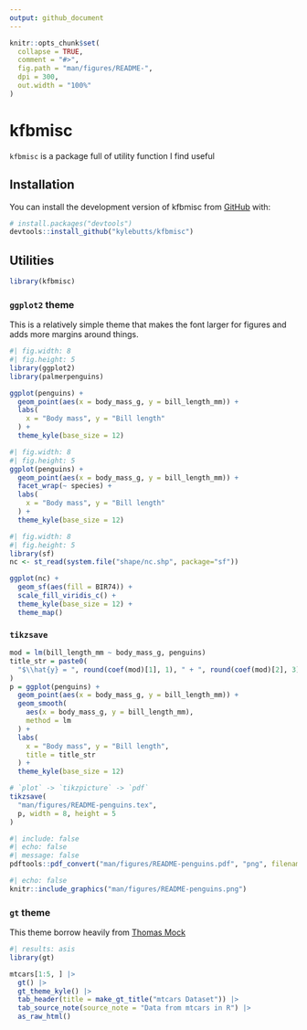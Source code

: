 ```yaml
---
output: github_document
---
```


<!-- README.md is generated from README.Rmd. Please edit that file -->

```r
knitr::opts_chunk$set(
  collapse = TRUE,
  comment = "#>",
  fig.path = "man/figures/README-",
  dpi = 300,
  out.width = "100%"
)
```

# kfbmisc

<!-- badges: start -->
<!-- badges: end -->

`kfbmisc` is a package full of utility function I find useful

## Installation

You can install the development version of kfbmisc from [GitHub](https://github.com/) with:

``` r
# install.packages("devtools")
devtools::install_github("kylebutts/kfbmisc")
```

## Utilities

```r
library(kfbmisc)
```

### `ggplot2` theme

This is a relatively simple theme that makes the font larger for figures and adds more margins around things. 

```r
#| fig.width: 8
#| fig.height: 5
library(ggplot2)
library(palmerpenguins)

ggplot(penguins) +
  geom_point(aes(x = body_mass_g, y = bill_length_mm)) +
  labs(
    x = "Body mass", y = "Bill length"
  ) +
  theme_kyle(base_size = 12)
```

```r
#| fig.width: 8
#| fig.height: 5
ggplot(penguins) +
  geom_point(aes(x = body_mass_g, y = bill_length_mm)) +
  facet_wrap(~ species) +
  labs(
    x = "Body mass", y = "Bill length"
  ) +
  theme_kyle(base_size = 12)
```

```r
#| fig.width: 8
#| fig.height: 5
library(sf)
nc <- st_read(system.file("shape/nc.shp", package="sf"))

ggplot(nc) +
  geom_sf(aes(fill = BIR74)) +
  scale_fill_viridis_c() + 
  theme_kyle(base_size = 12) + 
  theme_map()
```

### `tikzsave`

```r
mod = lm(bill_length_mm ~ body_mass_g, penguins)
title_str = paste0(
  "$\\hat{y} = ", round(coef(mod)[1], 1), " + ", round(coef(mod)[2], 3), "x$"
)
p = ggplot(penguins) +
  geom_point(aes(x = body_mass_g, y = bill_length_mm)) +
  geom_smooth(
    aes(x = body_mass_g, y = bill_length_mm), 
    method = lm
  ) +
  labs(
    x = "Body mass", y = "Bill length",
    title = title_str
  ) +
  theme_kyle(base_size = 12)
```

```r
# `plot` -> `tikzpicture` -> `pdf`
tikzsave(
  "man/figures/README-penguins.tex",
  p, width = 8, height = 5
)
```

```r
#| include: false
#| echo: false
#| message: false
pdftools::pdf_convert("man/figures/README-penguins.pdf", "png", filenames = "man/figures/README-penguins.png",dpi = 300)
```

```r
#| echo: false
knitr::include_graphics("man/figures/README-penguins.png")
```


### `gt` theme

This theme borrow heavily from [Thomas Mock](https://themockup.blog/posts/2020-09-26-functions-and-themes-for-gt-tables/)

```r
#| results: asis
library(gt)

mtcars[1:5, ] |>
  gt() |>
  gt_theme_kyle() |>
  tab_header(title = make_gt_title("mtcars Dataset")) |>
  tab_source_note(source_note = "Data from mtcars in R") |>
  as_raw_html()
```




